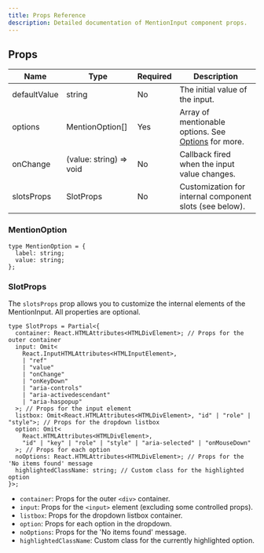 ```yaml
---
title: Props Reference
description: Detailed documentation of MentionInput component props.
---
```


## Props

| Name         | Type                    | Required | Description                                                      |
| ------------ | ----------------------- | -------- | ---------------------------------------------------------------- |
| defaultValue | string                  | No       | The initial value of the input.                                  |
| options      | MentionOption[]         | Yes      | Array of mentionable options. See [Options](./options) for more. |
| onChange     | (value: string) => void | No       | Callback fired when the input value changes.                     |
| slotsProps   | SlotProps               | No       | Customization for internal component slots (see below).          |

### MentionOption

```tsx
type MentionOption = {
  label: string;
  value: string;
};
```

### SlotProps

The `slotsProps` prop allows you to customize the internal elements of the MentionInput. All properties are optional.

```tsx
type SlotProps = Partial<{
  container: React.HTMLAttributes<HTMLDivElement>; // Props for the outer container
  input: Omit<
    React.InputHTMLAttributes<HTMLInputElement>,
    | "ref"
    | "value"
    | "onChange"
    | "onKeyDown"
    | "aria-controls"
    | "aria-activedescendant"
    | "aria-haspopup"
  >; // Props for the input element
  listbox: Omit<React.HTMLAttributes<HTMLDivElement>, "id" | "role" | "style">; // Props for the dropdown listbox
  option: Omit<
    React.HTMLAttributes<HTMLDivElement>,
    "id" | "key" | "role" | "style" | "aria-selected" | "onMouseDown"
  >; // Props for each option
  noOptions: React.HTMLAttributes<HTMLDivElement>; // Props for the 'No items found' message
  highlightedClassName: string; // Custom class for the highlighted option
}>;
```

- `container`: Props for the outer `<div>` container.
- `input`: Props for the `<input>` element (excluding some controlled props).
- `listbox`: Props for the dropdown listbox container.
- `option`: Props for each option in the dropdown.
- `noOptions`: Props for the 'No items found' message.
- `highlightedClassName`: Custom class for the currently highlighted option.

